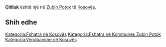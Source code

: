 {{Fshat në 
 | Emri                = Çitlluk
 | EmriAlt                = 
 | NAME_SHORT_FORM=      
 | NAME_GENERIC=      
 | NAME_SORT_NAME_RO=      CITLLUK
 | FULL_NAME_RO = Çitlluk
 | FULL_NAME_ND_RO=Citlluk
 | SORT_NAME_RG=CITLLUK
 | FULL_NAME_RG=Çitlluk
 | FULL_NAME_ND_RG=Citlluk
 | SRP_NAME_SHORT_FORM=      
 | SRP_NAME_GENERIC=      
 | SRP_NAME_SORT_NAME_RO=      
 | SRP_FULL_NAME_RO = 
 | SRP_FULL_NAME_ND_RO=
 | SRP_SORT_NAME_RG=
 | SRP_FULL_NAME_RG=
 | SRP_FULL_NAME_ND_RG=
 | Emri (Rasa dhanore) = 
 | Figura              = 
 | Shteti              = Kosovo
 | Komuna              = Zubin Potok
 | Kodi postar         = 
 | Sipërfaqja          = 

 | Popullsia           = 

 | Regj. i popullsisë  = 
 | Dend. e popullsisë  = 
 | Faqja zyrtare       = 
 <!--- Koordinatat ----> 
 | Gjerësia            = 42.915556
 | Gjatësia            = 20.709167
 | Lartësia            = 
}}
'''Çitlluk''' është një [[]] në [[Zubin Potok]] të [[Kosovës]].

<!-- == Gjeografia == -->
<!-- == Historia == -->
<!-- == Demografia == -->
== Shih edhe ==
{{Komuna Zubin Potok}}
{{Kosovo-Administrata-Cung}}

[[Kategoria:Fshatra në Kosovës]]
[[Kategoria:Fshatra në Kommunes Zubin Potok]]
[[Kategoria:Vendbanime në Kosovës]]